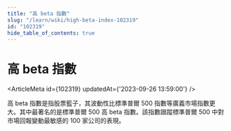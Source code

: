 ```yaml
---
title: "高 beta 指數"
slug: "/learn/wiki/high-beta-index-102319"
id: "102319"
hide_table_of_contents: true
---
```



# 高 beta 指數

<ArticleMeta id={102319} updatedAt={'2023-09-26 13:59:00'} />
<div className='border-solid border-b border-t-0 my-4 border-[var(--ifm-color-gray-300)]' />

高 beta 指數是指股票籃子，其波動性比標準普爾 500 指數等廣義市場指數更大。其中最著名的是標準普爾 500 高 beta 指數。該指數跟蹤標準普爾 500 中對市場回報變動最敏感的 100 家公司的表現。
